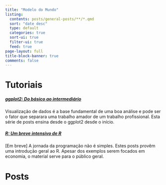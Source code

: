 ```yaml
---
title: "Modelo do Mundo"
listing:
  contents: posts/general-posts/**/*.qmd
  sort: "date desc"
  type: default
  categories: true
  sort-ui: true
  filter-ui: true
  feed: true
page-layout: full
title-block-banner: true
comments: false
---
```


# Tutoriais

##### [ggplot2: Do básico ao intermediário](ggplot2-tutorial.html)

Visualização de dados é a base fundamental de uma boa análise e pode ser o fator que separara uma trabalho amador de um trabalho profissional. Esta série de posts ensina desde o ggplot2 desde o início.

##### [R: Um breve intensivo de R](r-tutorial.html)

\[Em breve\] A jornada da programação não é simples. Estes posts provêm uma introdução geral ao R. Apesar dos exemplos serem focados em economia, o material serve para o público geral.

# Posts
